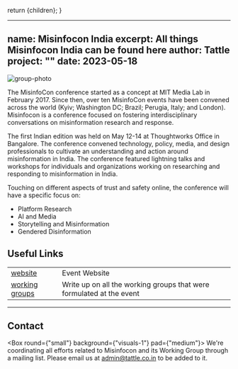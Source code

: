 
  return <DefaultLayoutNarrow>{children}</DefaultLayoutNarrow>;
}

---
name: Misinfocon India
excerpt: All things Misinfocon India can be found here
author: Tattle
project: ""
date: 2023-05-18
---


![group-photo](../images/misinfocon-india-group-photo.png)

The MisinfoCon conference started as a concept at MIT Media Lab in February 2017. Since then, over ten MisinfoCon events have been convened across the world (Kyiv; Washington DC; Brazil; Perugia, Italy; and London). Misinfocon is a conference focused on fostering interdisciplinary conversations on misinformation research and response. 

The first Indian edition was held on May 12-14 at Thoughtworks Office in Bangalore. 
The conference convened technology, policy, media, and design professionals to cultivate an understanding and action around misinformation in India. The conference featured lightning talks and workshops for individuals and organizations working on researching and responding to misinformation in India. 

Touching on different aspects of trust and safety online, the conference will have a specific focus on:
- Platform Research
- AI and Media
- Storytelling and Misinformation
- Gendered Disinformation


## Useful Links

| | |
|---|---|
|[website](https://www.misinfoconindia.com/)|Event Website|
|[working groups](/blog/misinfocon-india-working-groups)|Write up on all the working groups that were formulated at the event |

<hr/>

## Contact

<Box round={"small"} background={"visuals-1"} pad={"medium"}>
    We're coordinating all efforts related to Misinfocon and its Working Group through a mailing list.
    Please email us at admin@tattle.co.in to be added to it.
</Box>



